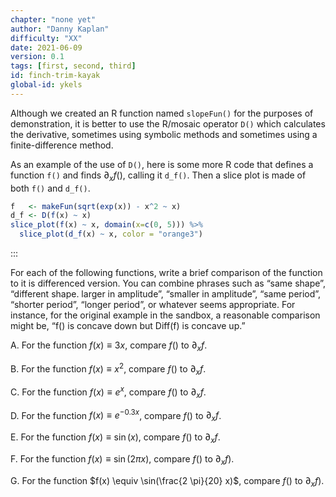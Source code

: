 ```yaml
---
chapter: "none yet"
author: "Danny Kaplan"
difficulty: "XX"
date: 2021-06-09 
version: 0.1
tags: [first, second, third]
id: finch-trim-kayak
global-id: ykels
---
```


Although we created an R function named `slopeFun()` for the purposes of demonstration, it is better to use the R/mosaic operator `D()` which calculates the derivative, sometimes using symbolic methods and sometimes using a finite-difference method.


As an example of the use of `D()`, here is some more R code that defines a function `f()` and finds $\partial_x f()$, calling it `d_f()`. Then a slice plot is made of both `f()` and `d_f()`. 

```r
f   <- makeFun(sqrt(exp(x)) - x^2 ~ x)
d_f <- D(f(x) ~ x)
slice_plot(f(x) ~ x, domain(x=c(0, 5))) %>%
  slice_plot(d_f(x) ~ x, color = "orange3")
```
:::

For each of the following functions, write a brief comparison of the function to it is differenced version. You can combine phrases such as "same shape", "different shape. larger in amplitude", "smaller in amplitude", "same period", "shorter period", "longer period", or whatever seems appropriate. For instance, for the original example in the sandbox, a reasonable comparison might be, "f() is concave down but Diff(f) is concave up."


A. For the function $f(x) \equiv 3 x$, compare $f()$ to $\partial_x f$.

B. For the function $f(x) \equiv x^2$, compare $f()$ to $\partial_x f$.

C. For the function $f(x) \equiv e^x$, compare $f()$ to $\partial_x f$.

D. For the function $f(x) \equiv e^{-0.3 x}$, compare $f()$ to $\partial_x f$.

E. For the function $f(x) \equiv \sin(x)$, compare $f()$ to $\partial_x f$.

F. For the function $f(x) \equiv \sin(2 \pi x)$, compare $f()$ to $\partial_x f$).

G. For the function $f(x) \equiv \sin(\frac{2 \pi}{20} x)$, compare $f()$ to $\partial_x f$).

